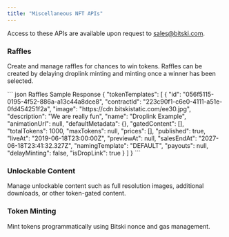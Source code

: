 ```yaml
---
title: "Miscellaneous NFT APIs"
---
```


<Note>Access to these APIs are available upon request to sales@bitski.com.</Note>

### Raffles

Create and manage raffles for chances to win tokens. Raffles can be created by delaying droplink minting and minting once a winner has been selected.

<ResponseExample>
``` json Raffles Sample Response
{
  "tokenTemplates": [
    {
      "id": "056f5115-0195-4f52-886a-a13c44a8dce8",
      "contractId": "223c90f1-c6e0-4111-a51e-0fd454251f2a",
      "image": "https://cdn.bitskistatic.com/ee30.jpg",
      "description": "We are really fun",
      "name": "Droplink Example",
      "animationUrl": null,
      "defaultMetadata": {},
      "gatedContent": [],
      "totalTokens": 1000,
      "maxTokens": null,
      "prices": [],
      "published": true,
      "liveAt": "2019-06-18T23:00:00Z",
      "previewAt": null,
      "salesEndAt": "2027-06-18T23:41:32.327Z",
      "namingTemplate": "DEFAULT",
      "payouts": null,
      "delayMinting": false,
      "isDropLink": true
    }
  ]
}
```
</ResponseExample>

### Unlockable Content
Manage unlockable content such as full resolution images, additional downloads, or other token-gated content.

### Token Minting
Mint tokens programmatically using Bitski nonce and gas management.
